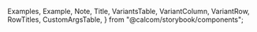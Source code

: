 
  Examples,
  Example,
  Note,
  Title,
  VariantsTable,
  VariantColumn,
  VariantRow,
  RowTitles,
  CustomArgsTable,
} from "@calcom/storybook/components";


<Meta title="UI/Button" component={Button} />

<Title title="Buttons" suffix="Brief" subtitle="Version 2.0 — Last Update: 22 Aug 2022" />

## Definition

Button are clickable elements that initiates user actions. Labels in the button guide users to what action will occur when the user interacts with it.

## Structure

<CustomArgsTable of={Button} />

<Examples
  title="Button style"
  footnote={
    <ul>
      <li>Primary: Signals most important actions at any given point in the application.</li>
      <li>Secondary: Gives visual weight to actions that are important</li>
      <li>Minimal: Used for actions that we want to give very little significane to</li>
    </ul>
  }>
  <Example title="Primary" />
  <Example title="Secondary" />
  <Example title="Minimal" />
</Examples>

<Examples title="State">
  <Example title="Default" />
  <Example title="Hover" />
  <Example title="Focus" />
  <Example title="Disabled" />
  <Example title="Loading" />
</Examples>

<Examples title="Icons">
  <Example title="Default" />
  <Example title="Icon left" />
  <Example title="Icon right" />
</Examples>

<Examples title="Icons">
  <Example title="Icon Normal">
    <Button StartIcon={FiX} variant="icon" size="base" color="minimal" />
  </Example>
  <Example title="Icon Small">
    <Button StartIcon={FiX} variant="icon" size="sm" color="minimal" />
  </Example>
  <Example title="Icon Loading">
    <Button StartIcon={FiX} variant="icon" size="sm" color="minimal" loading />
  </Example>
</Examples>

## Anatomy

Button are clickable elements that initiates user actions. Labels in the button guide users to what action will occur when the user interacts with it.

## Usage

<Note />
<Note />
<Note />

<Title offset title="Buttons" suffix="Variants" />

<Canvas>
  <Story name="All variants">
    <VariantsTable titles={["Primary", "Secondary", "Minimal", "Destructive", "Icon"]} columnMinWidth={150}>
      <VariantRow variant="Default">
        <Button />
        <Button color="secondary" />
        <Button color="minimal" />
        <Button color="destructive" />
        <Button color="destructive" variant="icon" StartIcon={FiX} />
      </VariantRow>
      <VariantRow variant="Hover">
        <Button className="sb-pseudo--hover" />
        <Button className="sb-pseudo--hover" color="secondary" />
        <Button className="sb-pseudo--hover" color="minimal" />
        <Button className="sb-pseudo--hover" color="destructive" />
        <Button className="sb-pseudo--hover" color="destructive" variant="icon" StartIcon={FiX} />
      </VariantRow>
      <VariantRow variant="Focus">
        <Button className="sb-pseudo--focus" />
        <Button className="sb-pseudo--focus" color="secondary" />
        <Button className="sb-pseudo--focus" color="minimal" />
        <Button className="sb-pseudo--focus" color="destructive" />
        <Button className="sb-pseudo--focus" color="destructive" variant="icon" StartIcon={FiX} />
      </VariantRow>
      <VariantRow variant="Loading">
        <Button loading />
        <Button loading color="secondary" />
        <Button loading color="minimal" />
        <Button loading color="destructive" />
        <Button loading color="destructive" variant="icon" StartIcon={FiX} />
      </VariantRow>
      <VariantRow variant="Disabled">
        <Button disabled />
        <Button disabled color="secondary" />
        <Button disabled color="minimal" />
        <Button disabled color="destructive" />
        <Button disabled color="destructive" variant="icon" StartIcon={FiX} />
      </VariantRow>
    </VariantsTable>
  </Story>
</Canvas>
